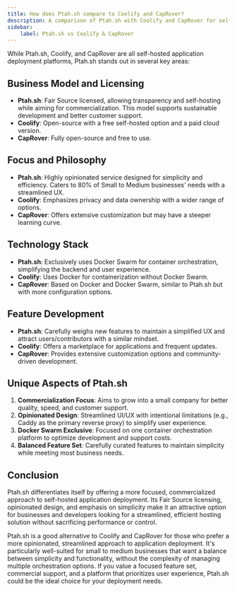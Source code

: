 ```yaml
---
title: How does Ptah.sh compare to Coolify and CapRover?
description: A comparison of Ptah.sh with Coolify and CapRover for self-hosted application deployment
sidebar:
    label: Ptah.sh vs Coolify & CapRover
---
```


While Ptah.sh, Coolify, and CapRover are all self-hosted application deployment platforms, Ptah.sh stands out in several key areas:

## Business Model and Licensing

- **Ptah.sh**: Fair Source licensed, allowing transparency and self-hosting while aiming for commercialization. This model supports sustainable development and better customer support.
- **Coolify**: Open-source with a free self-hosted option and a paid cloud version.
- **CapRover**: Fully open-source and free to use.

## Focus and Philosophy

- **Ptah.sh**: Highly opinionated service designed for simplicity and efficiency. Caters to 80% of Small to Medium businesses' needs with a streamlined UX.
- **Coolify**: Emphasizes privacy and data ownership with a wider range of options.
- **CapRover**: Offers extensive customization but may have a steeper learning curve.

## Technology Stack

- **Ptah.sh**: Exclusively uses Docker Swarm for container orchestration, simplifying the backend and user experience.
- **Coolify**: Uses Docker for containerization without Docker Swarm.
- **CapRover**: Based on Docker and Docker Swarm, similar to Ptah.sh but with more configuration options.

## Feature Development

- **Ptah.sh**: Carefully weighs new features to maintain a simplified UX and attract users/contributors with a similar mindset.
- **Coolify**: Offers a marketplace for applications and frequent updates.
- **CapRover**: Provides extensive customization options and community-driven development.

## Unique Aspects of Ptah.sh

1. **Commercialization Focus**: Aims to grow into a small company for better quality, speed, and customer support.
2. **Opinionated Design**: Streamlined UI/UX with intentional limitations (e.g., Caddy as the primary reverse proxy) to simplify user experience.
3. **Docker Swarm Exclusive**: Focused on one container orchestration platform to optimize development and support costs.
4. **Balanced Feature Set**: Carefully curated features to maintain simplicity while meeting most business needs.

## Conclusion

Ptah.sh differentiates itself by offering a more focused, commercialized approach to self-hosted application deployment. Its Fair Source licensing, opinionated design, and emphasis on simplicity make it an attractive option for businesses and developers looking for a streamlined, efficient hosting solution without sacrificing performance or control.

Ptah.sh is a good alternative to Coolify and CapRover for those who prefer a more opinionated, streamlined approach to application deployment. It's particularly well-suited for small to medium businesses that want a balance between simplicity and functionality, without the complexity of managing multiple orchestration options. If you value a focused feature set, commercial support, and a platform that prioritizes user experience, Ptah.sh could be the ideal choice for your deployment needs.

<DocsCTA />
